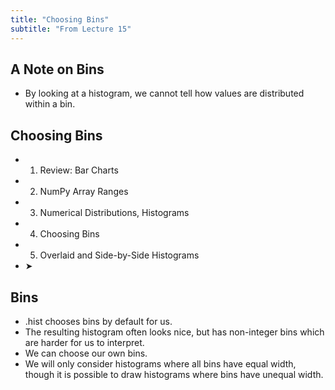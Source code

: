 ```yaml
---
title: "Choosing Bins"
subtitle: "From Lecture 15"
---
```


## A Note on Bins

- By looking at a histogram, we cannot tell how values are distributed within a bin.

## Choosing Bins

- 1. Review: Bar Charts
- 2. NumPy Array Ranges
- 3. Numerical Distributions, Histograms
- 4. Choosing Bins
- 5. Overlaid and Side-by-Side Histograms
- ➤

## Bins

- .hist chooses bins by default for us.
- The resulting histogram often looks nice, but has non-integer bins which are harder for us to interpret.
- We can choose our own bins.
- We will only consider histograms where all bins have equal width, though it is possible to draw histograms where bins have unequal width.


